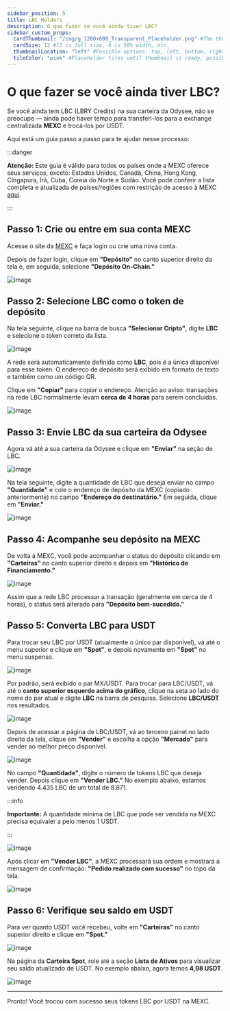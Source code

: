 ```yaml
---
sidebar_position: 5
title: LBC Holders
description: O que fazer se você ainda tiver LBC?
sidebar_custom_props:
  cardThumbnail: "/img/g_1200x600_Transparent_Placeholder.png" #The thumbnail on the category card.
  cardSize: 12 #12 is full size, 6 is 50% width, etc.
  thumbnailLocation: "left" #Possible options: top, left, bottom, right, none
  tileColor: "pink" #Placeholder tiles until thumbnail is ready, possible options: blue, cream, darkpurple, lightpurple, mauve, orange, pink, none
---
```


# O que fazer se você ainda tiver LBC?

Se você ainda tem LBC (LBRY Credits) na sua carteira da Odysee, não se preocupe — ainda pode haver tempo para transferi-los para a exchange centralizada **MEXC** e trocá-los por USDT.

Aqui está um guia passo a passo para te ajudar nesse processo:

:::danger

**Atenção:**
Este guia é válido para todos os países onde a MEXC oferece seus serviços, exceto: Estados Unidos, Canadá, China, Hong Kong, Cingapura, Irã, Cuba, Coreia do Norte e Sudão. Você pode conferir a lista completa e atualizada de países/regiões com restrição de acesso à MEXC [aqui](https://www.mexc.com/learn/article/list-of-supported-and-restricted-countries-on-mexc/1).

:::

## Passo 1: Crie ou entre em sua conta MEXC

Acesse o site da [MEXC](https://www.mexc.com/) e faça login ou crie uma nova conta.

Depois de fazer login, clique em **"Depósito"** no canto superior direito da tela e, em seguida, selecione **"Depósito On-Chain."**

![image](https://ipfs.skatehive.app/ipfs/bafybeih56cpvika4cyt6ad4ns4of3nu7oxtr7stfg7jodtyh2papl4vbzy)

## Passo 2: Selecione LBC como o token de depósito

Na tela seguinte, clique na barra de busca **"Selecionar Cripto"**, digite **LBC** e selecione o token correto da lista.

![image](https://ipfs.skatehive.app/ipfs/bafkreibysnf4df5zrabcmk47gw7lk2z6p224pnhjtkztgu5ziqmgauooni)

A rede será automaticamente definida como **LBC**, pois é a única disponível para esse token. O endereço de depósito será exibido em formato de texto e também como um código QR.

Clique em **"Copiar"** para copiar o endereço. Atenção ao aviso: transações na rede LBC normalmente levam **cerca de 4 horas** para serem concluídas.

![image](https://ipfs.skatehive.app/ipfs/bafkreiaqueghhpy46qwlmpiymdc3giphvqgeawhjmgr754dkofad4cdw6m)

## Passo 3: Envie LBC da sua carteira da Odysee

Agora vá até a sua carteira da Odysee e clique em **"Enviar"** na seção de LBC.

![image](https://ipfs.skatehive.app/ipfs/bafkreiaonaslwfwgdyzvvqnwss5dmmdctnzhp2djxah5amdefp6p3x3bwe)

Na tela seguinte, digite a quantidade de LBC que deseja enviar no campo **"Quantidade"** e cole o endereço de depósito da MEXC (copiado anteriormente) no campo **"Endereço do destinatário."** Em seguida, clique em **"Enviar."**

![image](https://ipfs.skatehive.app/ipfs/bafkreid35m7gsd6bf45ebposxqmappr7nowc3wucejckbkpnunyvhcx37a)

## Passo 4: Acompanhe seu depósito na MEXC

De volta à MEXC, você pode acompanhar o status do depósito clicando em **"Carteiras"** no canto superior direito e depois em **"Histórico de Financiamento."**

![image](https://ipfs.skatehive.app/ipfs/bafkreic6vbjcovl5o37cy44gzde3tpzzn7m2i7mod5df5k6ly2qgrbhfoa)

Assim que a rede LBC processar a transação (geralmente em cerca de 4 horas), o status será alterado para **"Depósito bem-sucedido."**

## Passo 5: Converta LBC para USDT

Para trocar seu LBC por USDT (atualmente o único par disponível), vá até o menu superior e clique em **"Spot"**, e depois novamente em **"Spot"** no menu suspenso.

![image](https://ipfs.skatehive.app/ipfs/bafkreifpxnobmhe3dgildo4us3z3m6flf3puxj2t3umsij2lbbspovrfzu)

Por padrão, será exibido o par MX/USDT. Para trocar para LBC/USDT, vá até o **canto superior esquerdo acima do gráfico**, clique na seta ao lado do nome do par atual e digite **LBC** na barra de pesquisa. Selecione **LBC/USDT** nos resultados.

![image](https://ipfs.skatehive.app/ipfs/bafkreifjhlw4vhfimjze2qwg2fjl3fc64s6rdaa2j7fhnmazki5prvucey)

Depois de acessar a página de LBC/USDT, vá ao terceiro painel no lado direito da tela, clique em **"Vender"** e escolha a opção **"Mercado"** para vender ao melhor preço disponível.

![image](https://ipfs.skatehive.app/ipfs/bafkreiakvwpqjuixscq5v3hxg3pxlvfozqlmui6wrq3yz45eziyhmx7jv4)

No campo **"Quantidade"**, digite o número de tokens LBC que deseja vender. Depois clique em **"Vender LBC."** No exemplo abaixo, estamos vendendo 4.435 LBC de um total de 8.871.

:::info

**Importante:**
A quantidade mínima de LBC que pode ser vendida na MEXC precisa equivaler a pelo menos 1 USDT.

:::

![image](https://ipfs.skatehive.app/ipfs/bafkreib7t2sjqa2nwa5xglbw4nhutxnheljwfzjjcvvlfcavfnqdr3je2y)

Após clicar em **"Vender LBC"**, a MEXC processará sua ordem e mostrará a mensagem de confirmação: **"Pedido realizado com sucesso"** no topo da tela.

![image](https://ipfs.skatehive.app/ipfs/bafkreiclhkqoeqrfconaf6baz2kqzddmbuhjrabdjmh7wackthhn5jgcdm)

## Passo 6: Verifique seu saldo em USDT

Para ver quanto USDT você recebeu, volte em **"Carteiras"** no canto superior direito e clique em **"Spot."**

![image](https://ipfs.skatehive.app/ipfs/bafkreiep2xbsc3cpmoe5xgqq3bj76e5qqe5rltdrryxbbe3p2n77dvpdqa)

Na página da **Carteira Spot**, role até a seção **Lista de Ativos** para visualizar seu saldo atualizado de USDT. No exemplo abaixo, agora temos **4,98 USDT**.

![image](https://ipfs.skatehive.app/ipfs/bafkreihuftf7ptt2f4fvvpx273uo4dllhwgx4cy4fgqprei7azxx276xgy)

---

Pronto! Você trocou com sucesso seus tokens LBC por USDT na MEXC.